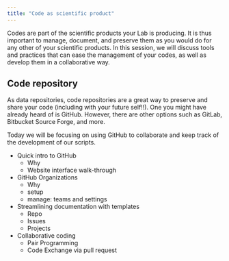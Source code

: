 ```yaml
---
title: "Code as scientific product"
---
```


Codes are part of the scientific products your Lab is producing. It is thus important to manage, document, and preserve them as you would do for any other of your scientific products. In this session, we will discuss tools and practices that can ease the management of your codes, as well as develop them in a collaborative way.

## Code repository

As data repositories, code repositories are a great way to preserve and share your code (including with your future self!!). One you might have already heard of is GitHub. However, there are other options such as GitLab, Bitbucket Source Forge, and more.

Today we will be focusing on using GitHub to collaborate and keep track of the development of our scripts.



- Quick intro to GitHub
  - Why
  - Website interface walk-through

- GitHub Organizations
  - Why
  - setup
  - manage: teams and settings

- Streamlining documentation with templates
  - Repo
  - Issues
  - Projects

- Collaborative coding
  - Pair Programming
  - Code Exchange via pull request
  
  